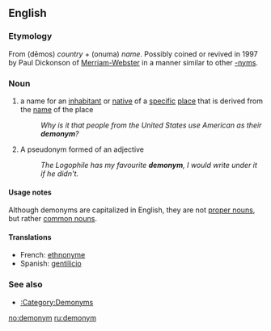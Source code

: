 ==English==

===Etymology===

From {{AGr.}} {{polytonic|[[δῆμος]]|}} (dēmos) ''country'' + {{polytonic|[[ὄνυμα]]}} (onuma) ''name''. Possibly coined or revived in 1997 by Paul Dickonson of [[w:Merriam-Webster|Merriam-Webster]] in a manner similar to other [[-nym]]s.

===Noun===
{{wikipedia}}
{{en-noun}}

# a name for an [[inhabitant]] or [[native]] of a [[specific]] [[place]] that is derived from the [[name]] of the place
#: ''Why is it that people from the United States use American as their '''demonym'''?''
# {{obsolete}} A pseudonym formed of an adjective
#: ''The Logophile has my favourite '''demonym''', I would write under it if he didn't.''

{{seeCites}}

====Usage notes====
Although demonyms are capitalized in English, they are not [[proper noun]]s, but rather [[common noun]]s.

====Translations====
*French: [[ethnonyme]] {{m}}
*Spanish: [[gentilicio]] {{m}}

=== See also ===
* [[:Category:Demonyms]]

[[no:demonym]]
[[ru:demonym]]